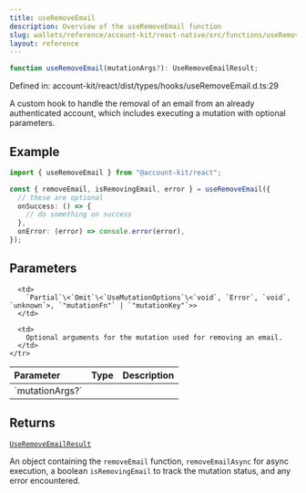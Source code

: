 ```yaml
---
title: useRemoveEmail
description: Overview of the useRemoveEmail function
slug: wallets/reference/account-kit/react-native/src/functions/useRemoveEmail
layout: reference
---
```


```ts
function useRemoveEmail(mutationArgs?): UseRemoveEmailResult;
```

Defined in: account-kit/react/dist/types/hooks/useRemoveEmail.d.ts:29

A custom hook to handle the removal of an email from an already authenticated account, which includes executing a mutation with optional parameters.

## Example

```ts twoslash
import { useRemoveEmail } from "@account-kit/react";

const { removeEmail, isRemovingEmail, error } = useRemoveEmail({
  // these are optional
  onSuccess: () => {
    // do something on success
  },
  onError: (error) => console.error(error),
});
```

## Parameters

<table>
  <thead>
    <tr>
      <th align="left">Parameter</th>
      <th align="left">Type</th>
      <th align="left">Description</th>
    </tr>
  </thead>

  <tbody>
    <tr>
      <td>
        `mutationArgs?`
      </td>

      <td>
        `Partial`\<`Omit`\<`UseMutationOptions`\<`void`, `Error`, `void`, `unknown`>, `"mutationFn"` | `"mutationKey"`>>
      </td>

      <td>
        Optional arguments for the mutation used for removing an email.
      </td>
    </tr>

  </tbody>
</table>

## Returns

[`UseRemoveEmailResult`](../type-aliases/UseRemoveEmailResult.mdx)

An object containing the `removeEmail` function, `removeEmailAsync` for async execution, a boolean `isRemovingEmail` to track the mutation status, and any error encountered.
